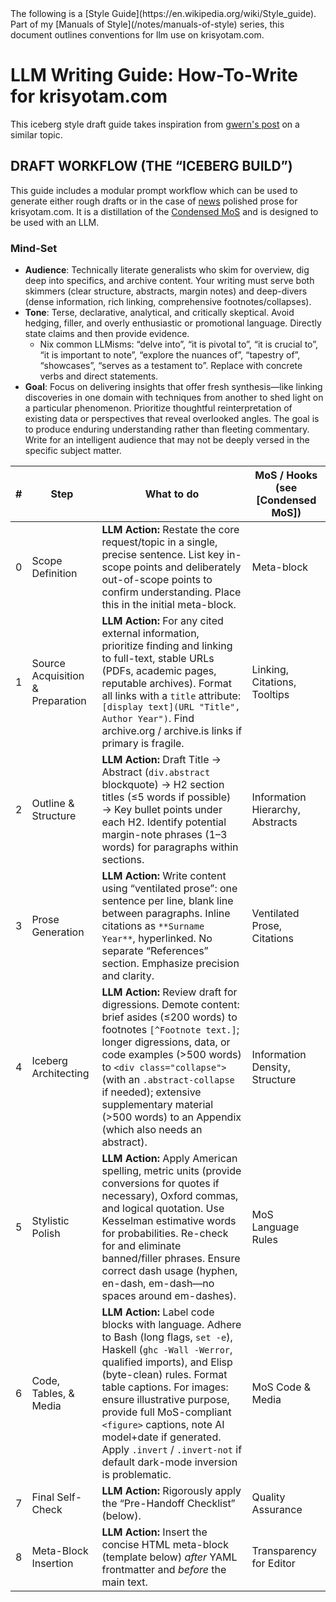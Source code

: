 <Collapse title="Manuals of Style">
The following is a [Style Guide](https://en.wikipedia.org/wiki/Style_guide). Part of my [Manuals of Style](/notes/manuals-of-style) series, this document outlines conventions for llm use on krisyotam.com.
</Collapse>


# LLM Writing Guide: How-To-Write for krisyotam.com
<Box>This iceberg style draft guide takes inspiration from [gwern's post](https://gwern.net/style-guide) on a similar topic.</Box>

## DRAFT WORKFLOW (THE “ICEBERG BUILD”)
This guide includes a modular prompt workflow which can be used to generate either rough drafts or in the case of [news]() polished prose for krisyotam.com. 
It is a distillation of the [Condensed MoS](https://krisyotam.com/notes/manuals-of-style/condensed-mos) and is designed to be used with an LLM.

### Mind-Set 
- **Audience**: Technically literate generalists who skim for overview, dig deep into specifics, and archive content. Your writing must serve both skimmers 
(clear structure, abstracts, margin notes) and deep-divers (dense information, rich linking, comprehensive footnotes/collapses).
- **Tone**: Terse, declarative, analytical, and critically skeptical. Avoid hedging, filler, and overly enthusiastic or promotional language. 
Directly state claims and then provide evidence.
    - Nix common LLMisms: “delve into”, “it is pivotal to”, “it is crucial to”, “it is important to note”, “explore the nuances of”, “tapestry of”, 
    “showcases”, “serves as a testament to”. Replace with concrete verbs and direct statements.
- **Goal**: Focus on delivering insights that offer fresh synthesis—like linking discoveries in one domain with techniques from another to shed light on a 
particular phenomenon. Prioritize thoughtful reinterpretation of existing data or perspectives that reveal overlooked angles. The goal is to produce enduring 
understanding rather than fleeting commentary. Write for an intelligent audience that may not be deeply versed in the specific subject matter.

   

| # | Step                      | What to do                                                                                                                                                                                                                                                                                                  | MoS / Hooks (see [Condensed MoS])                          |
|---|---------------------------|-------------------------------------------------------------------------------------------------------------------------------------------------------------------------------------------------------------------------------------------------------------------------------------------------------------|-------------------------------------------------------------|
| 0 | Scope Definition          | **LLM Action:** Restate the core request/topic in a single, precise sentence. List key in-scope points and deliberately out-of-scope points to confirm understanding. Place this in the initial meta-block.                                                          | Meta-block                                                  |
| 1 | Source Acquisition & Preparation | **LLM Action:** For any cited external information, prioritize finding and linking to full-text, stable URLs (PDFs, academic pages, reputable archives). Format all links with a `title` attribute: `[display text](URL "Title", Author Year")`. Find archive.org / archive.is links if primary is fragile. | Linking, Citations, Tooltips                               |
| 2 | Outline & Structure       | **LLM Action:** Draft Title → Abstract (`div.abstract` blockquote) → H2 section titles (≤5 words if possible) → Key bullet points under each H2. Identify potential margin-note phrases (1–3 words) for paragraphs within sections.                                  | Information Hierarchy, Abstracts                           |
| 3 | Prose Generation          | **LLM Action:** Write content using “ventilated prose”: one sentence per line, blank line between paragraphs. Inline citations as `**Surname Year**`, hyperlinked. No separate “References” section. Emphasize precision and clarity.                                | Ventilated Prose, Citations                                |
| 4 | Iceberg Architecting      | **LLM Action:** Review draft for digressions. Demote content: brief asides (≤200 words) to footnotes `[^Footnote text.]`; longer digressions, data, or code examples (>500 words) to `<div class="collapse">` (with an `.abstract-collapse` if needed); extensive supplementary material (>500 words) to an Appendix (which also needs an abstract). | Information Density, Structure                             |
| 5 | Stylistic Polish          | **LLM Action:** Apply American spelling, metric units (provide conversions for quotes if necessary), Oxford commas, and logical quotation. Use Kesselman estimative words for probabilities. Re-check for and eliminate banned/filler phrases. Ensure correct dash usage (hyphen, en-dash, em-dash—no spaces around em-dashes). | MoS Language Rules                                          |
| 6 | Code, Tables, & Media     | **LLM Action:** Label code blocks with language. Adhere to Bash (long flags, `set -e`), Haskell (`ghc -Wall -Werror`, qualified imports), and Elisp (byte-clean) rules. Format table captions. For images: ensure illustrative purpose, provide full MoS-compliant `<figure>` captions, note AI model+date if generated. Apply `.invert` / `.invert-not` if default dark-mode inversion is problematic. | MoS Code & Media                                            |
| 7 | Final Self-Check          | **LLM Action:** Rigorously apply the “Pre-Handoff Checklist” (below).                                                                                                                                                                                                                                    | Quality Assurance                                           |
| 8 | Meta-Block Insertion      | **LLM Action:** Insert the concise HTML meta-block (template below) *after* YAML frontmatter and *before* the main text.                                                                                                                                                                                | Transparency for Editor                                    |

